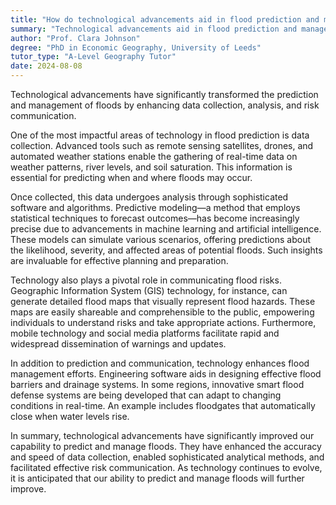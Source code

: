```yaml
---
title: "How do technological advancements aid in flood prediction and management?"
summary: "Technological advancements aid in flood prediction and management by improving data collection, analysis, and communication of risks."
author: "Prof. Clara Johnson"
degree: "PhD in Economic Geography, University of Leeds"
tutor_type: "A-Level Geography Tutor"
date: 2024-08-08
---
```


Technological advancements have significantly transformed the prediction and management of floods by enhancing data collection, analysis, and risk communication.

One of the most impactful areas of technology in flood prediction is data collection. Advanced tools such as remote sensing satellites, drones, and automated weather stations enable the gathering of real-time data on weather patterns, river levels, and soil saturation. This information is essential for predicting when and where floods may occur.

Once collected, this data undergoes analysis through sophisticated software and algorithms. Predictive modeling—a method that employs statistical techniques to forecast outcomes—has become increasingly precise due to advancements in machine learning and artificial intelligence. These models can simulate various scenarios, offering predictions about the likelihood, severity, and affected areas of potential floods. Such insights are invaluable for effective planning and preparation.

Technology also plays a pivotal role in communicating flood risks. Geographic Information System (GIS) technology, for instance, can generate detailed flood maps that visually represent flood hazards. These maps are easily shareable and comprehensible to the public, empowering individuals to understand risks and take appropriate actions. Furthermore, mobile technology and social media platforms facilitate rapid and widespread dissemination of warnings and updates.

In addition to prediction and communication, technology enhances flood management efforts. Engineering software aids in designing effective flood barriers and drainage systems. In some regions, innovative smart flood defense systems are being developed that can adapt to changing conditions in real-time. An example includes floodgates that automatically close when water levels rise.

In summary, technological advancements have significantly improved our capability to predict and manage floods. They have enhanced the accuracy and speed of data collection, enabled sophisticated analytical methods, and facilitated effective risk communication. As technology continues to evolve, it is anticipated that our ability to predict and manage floods will further improve.
    
